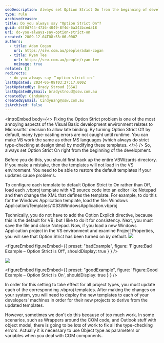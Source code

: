 ```yaml
---
seoDescription: Always set Option Strict On from the beginning of development to ensure strict type-checking and prevent runtime errors.
type: rule
archivedreason:
title: Do you always say "Option Strict On"?
guid: d4f0d744-4736-4049-8f4d-6a343bceda18
uri: do-you-always-say-option-strict-on
created: 2009-12-04T08:53:06.000Z
authors:
  - title: Adam Cogan
    url: https://ssw.com.au/people/adam-cogan
  - title: Ryan Tee
    url: https://ssw.com.au/people/ryan-tee
    noimage: true
related: []
redirects:
  - do-you-always-say-＂option-strict-on＂
lastUpdated: 2024-06-08T03:27:17.000Z
lastUpdatedBy: Brady Stroud [SSW]
lastUpdatedByEmail: bradystroud@ssw.com.au
createdBy: CindyWang
createdByEmail: CindyWang@ssw.com.au
isArchived: false
---
```


<introEmbed
  body={<>
Fixing the Option Strict problem is one of the most annoying aspects of the Visual Basic development environment relates to Microsofts' decision to allow late binding. By turning Option Strict Off by default, many type-casting errors are not caught until runtime. You can make VB work the same as other MS languages (which always do strict type-checking at design time) by modifying these templates.
  </>}
/>
So, always set Option Strict On right from the beginning of the development.

Before you do this, you should first back up the entire VBWizards directory. If you make a mistake, then the templates will not load in the VS environment. You need to be able to restore the default templates if your updates cause problems.

To configure each template to default Option Strict to On rather than Off, load each .vbproj template with VB source code into an editor like Notepad and then change the XML that defines the template. For example, to do this for the Windows Application template, load the file: Windows Application\Templates\1033\WindowsApplication.vbproj

Technically, you do not have to add the Option Explicit directive, because this is the default for VB; but I like to do it for consistency. Next, you must save the file and close Notepad. Now, if you load a new Windows Application project in the VS environment and examine Project Properties, you will see that Option Strict has been turned on by default.
![](/uploads/rules/do-you-always-say-option-strict-on/OptionStrictOff_Newsmall.gif)

<figureEmbed figureEmbed={{
  preset: "badExample",
  figure: 'Figure:Bad Example – Option Strict is Off',
  shouldDisplay: true
} } />

![](/uploads/rules/do-you-always-say-option-strict-on/OptionStrictOn_Newsmall.gif)

<figureEmbed figureEmbed={{
  preset: "goodExample",
  figure: 'Figure:Good Example – Option Strict is On',
  shouldDisplay: true
} } />


In order for this setting to take effect for all project types, you must update each of the corresponding .vbproj templates. After making the changes on your system, you will need to deploy the new templates to each of your developers' machines in order for their new projects to derive from the updated templates.

However, sometimes we don't do this because of too much work. In some scenarios, such as Wrappers around the COM code, and Outlook stuff with object model, there is going to be lots of work to fix all the type-checking errors. Actually it is necessary to use Object type as parameters or variables when you deal with COM components.
